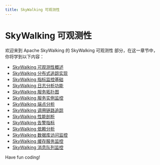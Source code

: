 ```yaml
---
title: SkyWalking 可观测性
---
```


# SkyWalking 可观测性

欢迎来到 Apache SkyWalking 的 SkyWalking 可观测性 部分，在这一章节中，你将学到以下内容：

- [SkyWalking 可观测性概述](./0-skywalking-observability-overview.mdx)
- [SkyWalking 分布式追踪实现](./1-skywalking-distributed-tracing-implementation.mdx)
- [SkyWalking 指标监控基础](./2-skywalking-indicator-monitoring-basics.mdx)
- [SkyWalking 日志分析功能](./3-skywalking-log-analysis-function.mdx)
- [SkyWalking 服务拓扑图](./4-skywalking-service-topology-diagram.mdx)
- [SkyWalking 服务实例监控](./5-skywalking-service-instance-monitoring.mdx)
- [SkyWalking 端点分析](./6-skywalking-endpoint-analysis.mdx)
- [SkyWalking 调用链路追踪](./7-skywalking-call-link-tracking.mdx)
- [SkyWalking 性能剖析](./8-skywalking-performance-analysis.mdx)
- [SkyWalking 告警指标](./9-skywalking-alarm-indicators.mdx)
- [SkyWalking 依赖分析](./10-skywalking-dependency-analysis.mdx)
- [SkyWalking 数据库访问监控](./11-skywalking-database-access-monitoring.mdx)
- [SkyWalking 缓存服务监控](./12-skywalking-cache-service-monitoring.mdx)
- [SkyWalking 消息队列监控](./13-skywalking-message-queue-monitoring.mdx)

Have fun coding!